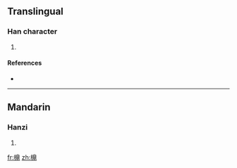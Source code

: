 ==Translingual==

===Han character===
{{Han char|rn=75|rad=木|as=13|sn=17|four=|canj=木月山中 (DBUL)}}

# {{defn|Han|sort=木13}}

====References====
* {{Han ref|kx=0557.060|dkj=15671|dj=0946.140|hdz=21291.120|uh=6A99|ud=27289}}

----

==Mandarin==

===Hanzi===
{{cmn-hanzi|pin=[[dǐng]] ([[ding3]])|wg=ting<sup>3</sup>}}

# {{defn|Mandarin}}

[[fr:檙]]
[[zh:檙]]